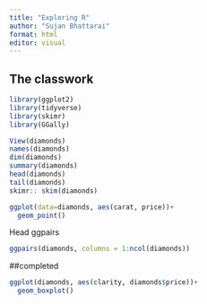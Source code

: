 ```yaml
---
title: "Exploring R"
author: "Sujan Bhattarai"
format: html
editor: visual
---
```


## The classwork

```r
library(ggplot2)
library(tidyverse)
library(skimr)
library(GGally)
```

```r
View(diamonds)
names(diamonds)
dim(diamonds)
summary(diamonds)
head(diamonds)
tail(diamonds)
skimr:: skim(diamonds)
```

```r
ggplot(data=diamonds, aes(carat, price))+
  geom_point()
```

Head ggpairs

```r
ggpairs(diamonds, columns = 1:ncol(diamonds))
```

##completed

```r
ggplot(diamonds, aes(clarity, diamonds$price))+
  geom_boxplot()
```
